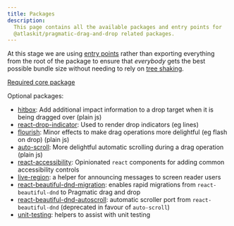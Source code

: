 ```yaml
---
title: Packages
description:
  This page contains all the available packages and entry points for
  @atlaskit/pragmatic-drag-and-drop related packages.
---
```



<SectionMessage>

At this stage we are using [entry points](https://nodejs.org/api/packages.html#package-entry-points)
rather than exporting everything from the root of the package to ensure that _everybody_ gets the
best possible bundle size without needing to rely on
[tree shaking](https://developer.mozilla.org/en-US/docs/Glossary/Tree_shaking).

</SectionMessage>

[Required core package](/components/pragmatic-drag-and-drop/core-package)

Optional packages:

- [hitbox](/components/pragmatic-drag-and-drop/optional-packages/hitbox): Add additional impact
  information to a drop target when it is being dragged over (plain js)
- [react-drop-indicator](/components/pragmatic-drag-and-drop/optional-packages/react-drop-indicator):
  Used to render drop indicators (eg lines)
- [flourish](/components/pragmatic-drag-and-drop/optional-packages/flourish): Minor effects to make
  drag operations more delightful (eg flash on drop) (plain js)
- [auto-scroll](/components/pragmatic-drag-and-drop/optional-packages/auto-scroll): More delightful
  automatic scrolling during a drag operation (plain js)
- [react-accessibility](/components/pragmatic-drag-and-drop/optional-packages/react-accessibility):
  Opinionated `react` components for adding common accessibility controls
- [live-region](/components/pragmatic-drag-and-drop/optional-packages/live-region): a helper for
  announcing messages to screen reader users
- [react-beautiful-dnd-migration](/components/pragmatic-drag-and-drop/optional-packages/react-beautiful-dnd-migration):
  enables rapid migrations from `react-beautiful-dnd` to Pragmatic drag and drop
- [react-beautiful-dnd-autoscroll](/components/pragmatic-drag-and-drop/optional-packages/react-beautiful-dnd-autoscroll):
  automatic scroller port from `react-beautiful-dnd` (deprecated in favour of `auto-scroll`)
- [unit-testing](/components/pragmatic-drag-and-drop/optional-packages/unit-testing): helpers to
  assist with unit testing
